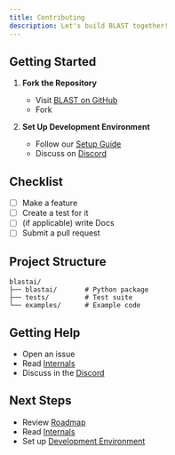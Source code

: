 ```yaml
---
title: Contributing
description: Let's build BLAST together!
---
```


## Getting Started

1. **Fork the Repository**
   - Visit [BLAST on GitHub](https://github.com/calebwin/blast)
   - Fork

2. **Set Up Development Environment**
   - Follow our [Setup Guide](/development/setup)
   - Discuss on [Discord](https://discord.gg/NqrkJwYYh4)

## Checklist

- [ ] Make a feature
- [ ] Create a test for it
- [ ] (if applicable) write Docs
- [ ] Submit a pull request

## Project Structure

```
blastai/
├── blastai/       # Python package
├── tests/         # Test suite
└── examples/      # Example code
```

## Getting Help

- Open an issue
- Read [Internals](/development/internals)
- Discuss in the [Discord](https://discord.gg/NqrkJwYYh4)

## Next Steps

- Review [Roadmap](/development/roadmap)
- Read [Internals](/development/internals)
- Set up [Development Environment](/development/setup)